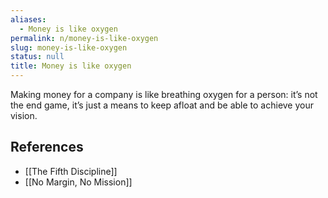 ```yaml
---
aliases:
  - Money is like oxygen
permalink: n/money-is-like-oxygen
slug: money-is-like-oxygen
status: null
title: Money is like oxygen
---
```

Making money for a company is like breathing oxygen for a person: it’s not the end game, it’s just a means to keep afloat and be able to achieve your vision.

## References

- [[The Fifth Discipline]]
- [[No Margin, No Mission]]
